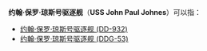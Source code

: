 '''约翰·保罗·琼斯号驱逐舰'''（'''USS John Paul Johnes'''）可以指：
*[[约翰·保罗·琼斯号驱逐舰_(DD-932)|约翰·保罗·琼斯号驱逐舰 (DD-932)]]
*[[约翰·保罗·琼斯号驱逐舰_(DDG-53)|约翰·保罗·琼斯号驱逐舰 (DDG-53)]]
{{disambig|Cat=武器消歧義}}
